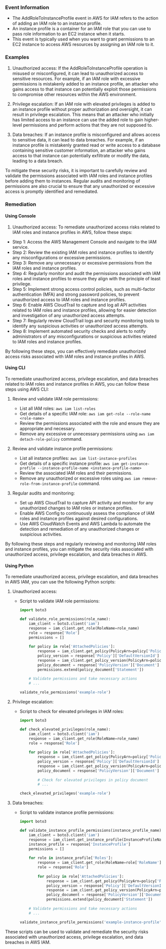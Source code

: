 
### Event Information

- The AddRoleToInstanceProfile event in AWS for IAM refers to the action of adding an IAM role to an instance profile.
- An instance profile is a container for an IAM role that you can use to pass role information to an EC2 instance when it starts.
- This event is typically used when you want to grant permissions to an EC2 instance to access AWS resources by assigning an IAM role to it.


### Examples

1. Unauthorized access: If the AddRoleToInstanceProfile operation is misused or misconfigured, it can lead to unauthorized access to sensitive resources. For example, if an IAM role with excessive permissions is mistakenly added to an instance profile, an attacker who gains access to that instance can potentially exploit those permissions to compromise other resources within the AWS environment.

2. Privilege escalation: If an IAM role with elevated privileges is added to an instance profile without proper authorization and oversight, it can result in privilege escalation. This means that an attacker who initially has limited access to an instance can use the added role to gain higher-level permissions and perform actions that they are not supposed to.

3. Data breaches: If an instance profile is misconfigured and allows access to sensitive data, it can lead to data breaches. For example, if an instance profile is mistakenly granted read or write access to a database containing sensitive customer information, an attacker who gains access to that instance can potentially exfiltrate or modify the data, leading to a data breach.

To mitigate these security risks, it is important to carefully review and validate the permissions associated with IAM roles and instance profiles before adding them to instances. Regular audits and monitoring of permissions are also crucial to ensure that any unauthorized or excessive access is promptly identified and remediated.

### Remediation

#### Using Console

1. Unauthorized access: To remediate unauthorized access risks related to IAM roles and instance profiles in AWS, follow these steps:

- Step 1: Access the AWS Management Console and navigate to the IAM service.
- Step 2: Review the existing IAM roles and instance profiles to identify any misconfigurations or excessive permissions.
- Step 3: Remove any unnecessary or excessive permissions from the IAM roles and instance profiles.
- Step 4: Regularly monitor and audit the permissions associated with IAM roles and instance profiles to ensure they align with the principle of least privilege.
- Step 5: Implement strong access control policies, such as multi-factor authentication (MFA) and strong password policies, to prevent unauthorized access to IAM roles and instance profiles.
- Step 6: Enable AWS CloudTrail to capture and log all API activities related to IAM roles and instance profiles, allowing for easier detection and investigation of any unauthorized access attempts.
- Step 7: Regularly review CloudTrail logs and security monitoring tools to identify any suspicious activities or unauthorized access attempts.
- Step 8: Implement automated security checks and alerts to notify administrators of any misconfigurations or suspicious activities related to IAM roles and instance profiles.

By following these steps, you can effectively remediate unauthorized access risks associated with IAM roles and instance profiles in AWS.

#### Using CLI

To remediate unauthorized access, privilege escalation, and data breaches related to IAM roles and instance profiles in AWS, you can follow these steps using AWS CLI:

1. Review and validate IAM role permissions:
   - List all IAM roles: `aws iam list-roles`
   - Get details of a specific IAM role: `aws iam get-role --role-name <role-name>`
   - Review the permissions associated with the role and ensure they are appropriate and necessary.
   - Remove any excessive or unnecessary permissions using `aws iam detach-role-policy` command.

2. Review and validate instance profile permissions:
   - List all instance profiles: `aws iam list-instance-profiles`
   - Get details of a specific instance profile: `aws iam get-instance-profile --instance-profile-name <instance-profile-name>`
   - Review the associated IAM roles and their permissions.
   - Remove any unauthorized or excessive roles using `aws iam remove-role-from-instance-profile` command.

3. Regular audits and monitoring:
   - Set up AWS CloudTrail to capture API activity and monitor for any unauthorized changes to IAM roles or instance profiles.
   - Enable AWS Config to continuously assess the compliance of IAM roles and instance profiles against desired configurations.
   - Use AWS CloudWatch Events and AWS Lambda to automate the detection and remediation of any unauthorized changes or suspicious activities.

By following these steps and regularly reviewing and monitoring IAM roles and instance profiles, you can mitigate the security risks associated with unauthorized access, privilege escalation, and data breaches in AWS.

#### Using Python

To remediate unauthorized access, privilege escalation, and data breaches in AWS IAM, you can use the following Python scripts:

1. Unauthorized access:
   - Script to validate IAM role permissions:
     ```python
     import boto3
     
     def validate_role_permissions(role_name):
         iam_client = boto3.client('iam')
         response = iam_client.get_role(RoleName=role_name)
         role = response['Role']
         permissions = []
         
         for policy in role['AttachedPolicies']:
             response = iam_client.get_policy(PolicyArn=policy['PolicyArn'])
             policy_version = response['Policy']['DefaultVersionId']
             response = iam_client.get_policy_version(PolicyArn=policy['PolicyArn'], VersionId=policy_version)
             policy_document = response['PolicyVersion']['Document']
             permissions.extend(policy_document['Statement'])
         
         # Validate permissions and take necessary actions
         # ...
     
     validate_role_permissions('example-role')
     ```
   
2. Privilege escalation:
   - Script to check for elevated privileges in IAM roles:
     ```python
     import boto3
     
     def check_elevated_privileges(role_name):
         iam_client = boto3.client('iam')
         response = iam_client.get_role(RoleName=role_name)
         role = response['Role']
         
         for policy in role['AttachedPolicies']:
             response = iam_client.get_policy(PolicyArn=policy['PolicyArn'])
             policy_version = response['Policy']['DefaultVersionId']
             response = iam_client.get_policy_version(PolicyArn=policy['PolicyArn'], VersionId=policy_version)
             policy_document = response['PolicyVersion']['Document']
             
             # Check for elevated privileges in policy document
             # ...
     
     check_elevated_privileges('example-role')
     ```
   
3. Data breaches:
   - Script to validate instance profile permissions:
     ```python
     import boto3
     
     def validate_instance_profile_permissions(instance_profile_name):
         iam_client = boto3.client('iam')
         response = iam_client.get_instance_profile(InstanceProfileName=instance_profile_name)
         instance_profile = response['InstanceProfile']
         permissions = []
         
         for role in instance_profile['Roles']:
             response = iam_client.get_role(RoleName=role['RoleName'])
             role = response['Role']
             
             for policy in role['AttachedPolicies']:
                 response = iam_client.get_policy(PolicyArn=policy['PolicyArn'])
                 policy_version = response['Policy']['DefaultVersionId']
                 response = iam_client.get_policy_version(PolicyArn=policy['PolicyArn'], VersionId=policy_version)
                 policy_document = response['PolicyVersion']['Document']
                 permissions.extend(policy_document['Statement'])
         
         # Validate permissions and take necessary actions
         # ...
     
     validate_instance_profile_permissions('example-instance-profile')
     ```

These scripts can be used to validate and remediate the security risks associated with unauthorized access, privilege escalation, and data breaches in AWS IAM.

